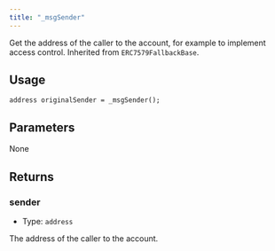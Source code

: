 ```yaml
---
title: "_msgSender"
---
```


Get the address of the caller to the account, for example to implement access control. Inherited from `ERC7579FallbackBase`.

## Usage

```solidity
address originalSender = _msgSender();
```

## Parameters

None

## Returns

### sender

- Type: `address`

The address of the caller to the account.
